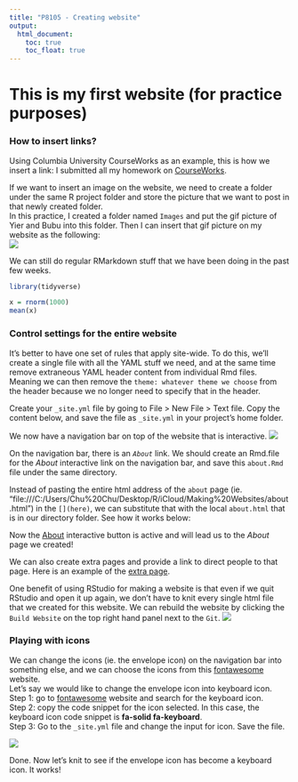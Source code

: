 ```yaml
---
title: "P8105 - Creating website"
output: 
  html_document:
    toc: true
    toc_float: true
---
```


# This is my first website (for practice purposes)

### How to insert links?

Using Columbia University CourseWorks as an example, this is how we insert a link: 
I submitted all my homework on [CourseWorks](https://courseworks2.columbia.edu/).

If we want to insert an image on the website, we need to create a folder under the same R project folder and store the picture that we want to post in that newly created folder.                            
In this practice, I created a folder named `Images` and put the gif picture of Yier and Bubu into this folder. Then I can insert that gif picture on my website as the following:                             
![](Images/YierBubu_koujio.gif)

We can still do regular RMarkdown stuff that we have been doing in the past few weeks.
```r
library(tidyverse)

x = rnorm(1000)
mean(x)
```


### Control settings for the entire website

It’s better to have one set of rules that apply site-wide. To do this, we’ll create a single file with all the YAML stuff we need, and at the same time remove extraneous YAML header content from individual
Rmd files. Meaning we can then remove the `theme: whatever theme we choose` from the header because we no longer need to specify that in the header.

Create your `_site.yml` file by going to File > New File > Text file. Copy the content below, and save the file as `_site.yml` in your project’s home folder.

We now have a navigation bar on top of the website that is interactive.
![](Images/Interactive navigation bar.jpg)

On the navigation bar, there is an *`About`* link. We should create an Rmd.file for the *About* interactive link on the navigation bar, and save this `about.Rmd` file under the same directory.

Instead of pasting the entire html address of the `about` page (ie. "file:///C:/Users/Chu%20Chu/Desktop/R/iCloud/Making%20Websites/about.html") in the `[](here)`, we can substitute that with the
local `about.html` that is in our directory folder. See how it works below:

Now the [About](about.html) interactive button is active and will lead us to the *About* page we created!

We can also create extra pages and provide a link to direct people to that page. Here is an example of the [extra page](Extra_page.html).

One benefit of using RStudio for making a website is that even if we quit RStudio and open it up again, we don't have to knit every single html file that we created for this website. We can rebuild the website by clicking the `Build Website` on the top right hand panel next to the `Git`. 
![](Images/Rebuild website.jpg)

### Playing with icons

We can change the icons (ie. the envelope icon) on the navigation bar into something else, and we can choose the icons from this [fontawesome](https://fontawesome.com/icons) website.                        
Let's say we would like to change the envelope icon into keyboard icon.                                                                                                                               
Step 1: go to [fontawesome](https://fontawesome.com/icons) website and search for the keyboard icon.                                                                                                        
Step 2: copy the code snippet for the icon selected. In this case, the keyboard icon code snippet is **fa-solid fa-keyboard**.                                                                               
Step 3: Go to the `_site.yml` file and change the input for icon. Save the file.

![](Images/change icon.jpg)

Done. Now let's knit to see if the envelope icon has become a keyboard icon. It works!








